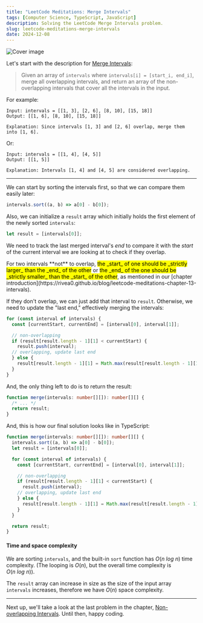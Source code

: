 ```yaml
---
title: "LeetCode Meditations: Merge Intervals"
tags: [Computer Science, TypeScript, JavaScript]
description: Solving the LeetCode Merge Intervals problem.
slug: leetcode-meditations-merge-intervals
date: 2024-12-08
---
```


![Cover image](https://raw.githubusercontent.com/rivea0/leetcode-meditations-assets/main/src/2024-12-08/70-lm.png)

Let's start with the description for [Merge Intervals](https://leetcode.com/problems/merge-intervals):

> Given an array of `intervals` where `intervals[i] = [start_i, end_i]`, merge all overlapping intervals, and return an array of the non-overlapping intervals that cover all the intervals in the input.

For example:

```
Input: intervals = [[1, 3], [2, 6], [8, 10], [15, 18]]
Output: [[1, 6], [8, 10], [15, 18]]

Explanation: Since intervals [1, 3] and [2, 6] overlap, merge them into [1, 6].
```

Or:

```
Input: intervals = [[1, 4], [4, 5]]
Output: [[1, 5]]

Explanation: Intervals [1, 4] and [4, 5] are considered overlapping. 
```

---

We can start by sorting the intervals first, so that we can compare them easily later:

```ts
intervals.sort((a, b) => a[0] - b[0]);
```

Also, we can initialize a `result` array which initially holds the first element of the newly sorted `intervals`:

```ts
let result = [intervals[0]];
```

We need to track the last merged interval's *end* to compare it with the *start* of the current interval we are looking at to check if they overlap.

<Note>
For two intervals **not** to overlap, <mark>the _start_ of one should be _strictly larger_ than the _end_ of the other</mark> or <mark>the _end_ of the one should be _strictly smaller_ than the _start_ of the other</mark>, as mentioned in our [chapter introduction](https://rivea0.github.io/blog/leetcode-meditations-chapter-13-intervals).
</Note>

If they don't overlap, we can just add that interval to `result`. Otherwise, we need to update the "last end," effectively merging the intervals:

```ts
for (const interval of intervals) {
  const [currentStart, currentEnd] = [interval[0], interval[1]];

  // non-overlapping
  if (result[result.length - 1][1] < currentStart) {
    result.push(interval);
  // overlapping, update last end
  } else {
    result[result.length - 1][1] = Math.max(result[result.length - 1][1], currentEnd);
  }
}
```

And, the only thing left to do is to return the result:

```ts
function merge(intervals: number[][]): number[][] {
  /* ... */
  return result;
}
```

And, this is how our final solution looks like in TypeScript:

```ts
function merge(intervals: number[][]): number[][] {
  intervals.sort((a, b) => a[0] - b[0]);
  let result = [intervals[0]];

  for (const interval of intervals) {
    const [currentStart, currentEnd] = [interval[0], interval[1]];

    // non-overlapping
    if (result[result.length - 1][1] < currentStart) {
      result.push(interval);
    // overlapping, update last end
    } else {
      result[result.length - 1][1] = Math.max(result[result.length - 1][1], currentEnd);
    }
  }

  return result;
}
```

#### Time and space complexity

We are sorting `intervals`, and the built-in `sort` function has $O(n \ log \ n)$ time complexity. (The looping is $O(n)$, but the overall time complexity is $O(n \ log \ n)$).

The `result` array can increase in size as the size of the input array `intervals` increases, therefore we have $O(n)$ space complexity.

---

Next up, we'll take a look at the last problem in the chapter, [Non-overlapping Intervals](https://leetcode.com/problems/non-overlapping-intervals). Until then, happy coding.
